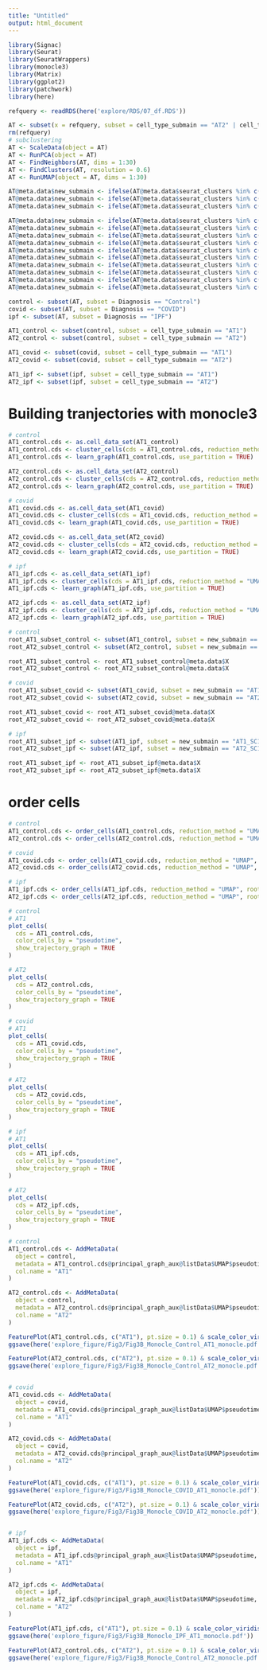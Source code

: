 ```yaml
---
title: "Untitled"
output: html_document
---
```


```r
library(Signac)
library(Seurat)
library(SeuratWrappers)
library(monocle3)
library(Matrix)
library(ggplot2)
library(patchwork)
library(here)
```

```r
refquery <- readRDS(here('explore/RDS/07_df.RDS'))

AT <- subset(x = refquery, subset = cell_type_submain == "AT2" | cell_type_submain == "AT1")
rm(refquery)
# subclustering
AT <- ScaleData(object = AT)
AT <- RunPCA(object = AT)
AT <- FindNeighbors(AT, dims = 1:30)
AT <- FindClusters(AT, resolution = 0.6)
AT <- RunUMAP(object = AT, dims = 1:30)

AT@meta.data$new_submain <- ifelse(AT@meta.data$seurat_clusters %in% c(6), "AT1_SC1", "NA")
AT@meta.data$new_submain <- ifelse(AT@meta.data$seurat_clusters %in% c(7), "AT1_SC2", AT@meta.data$new_submain)
AT@meta.data$new_submain <- ifelse(AT@meta.data$seurat_clusters %in% c(9), "AT1_SC3", AT@meta.data$new_submain)

AT@meta.data$new_submain <- ifelse(AT@meta.data$seurat_clusters %in% c(10), "AT2_SC1", AT@meta.data$new_submain)
AT@meta.data$new_submain <- ifelse(AT@meta.data$seurat_clusters %in% c(8), "AT2_SC2", AT@meta.data$new_submain)
AT@meta.data$new_submain <- ifelse(AT@meta.data$seurat_clusters %in% c(5), "AT2_SC3", AT@meta.data$new_submain)
AT@meta.data$new_submain <- ifelse(AT@meta.data$seurat_clusters %in% c(1), "AT2_SC4", AT@meta.data$new_submain)
AT@meta.data$new_submain <- ifelse(AT@meta.data$seurat_clusters %in% c(2), "AT2_SC5", AT@meta.data$new_submain)
AT@meta.data$new_submain <- ifelse(AT@meta.data$seurat_clusters %in% c(4), "AT2_SC6", AT@meta.data$new_submain)
AT@meta.data$new_submain <- ifelse(AT@meta.data$seurat_clusters %in% c(3), "AT2_SC7", AT@meta.data$new_submain)
AT@meta.data$new_submain <- ifelse(AT@meta.data$seurat_clusters %in% c(0), "AT2_SC8", AT@meta.data$new_submain)
AT@meta.data$new_submain <- ifelse(AT@meta.data$seurat_clusters %in% c(11), "AT2_SC9", AT@meta.data$new_submain)
AT@meta.data$new_submain <- ifelse(AT@meta.data$seurat_clusters %in% c(12), "AT2_SC10", AT@meta.data$new_submain)

control <- subset(AT, subset = Diagnosis == "Control")
covid <- subset(AT, subset = Diagnosis == "COVID")
ipf <- subset(AT, subset = Diagnosis == "IPF")
```

```r
AT1_control <- subset(control, subset = cell_type_submain == "AT1")
AT2_control <- subset(control, subset = cell_type_submain == "AT2")

AT1_covid <- subset(covid, subset = cell_type_submain == "AT1")
AT2_covid <- subset(covid, subset = cell_type_submain == "AT2")

AT1_ipf <- subset(ipf, subset = cell_type_submain == "AT1")
AT2_ipf <- subset(ipf, subset = cell_type_submain == "AT2")
```

# Building tranjectories with monocle3 
```r
# control
AT1_control.cds <- as.cell_data_set(AT1_control)
AT1_control.cds <- cluster_cells(cds = AT1_control.cds, reduction_method = "UMAP")
AT1_control.cds <- learn_graph(AT1_control.cds, use_partition = TRUE)

AT2_control.cds <- as.cell_data_set(AT2_control)
AT2_control.cds <- cluster_cells(cds = AT2_control.cds, reduction_method = "UMAP")
AT2_control.cds <- learn_graph(AT2_control.cds, use_partition = TRUE)

# covid
AT1_covid.cds <- as.cell_data_set(AT1_covid)
AT1_covid.cds <- cluster_cells(cds = AT1_covid.cds, reduction_method = "UMAP")
AT1_covid.cds <- learn_graph(AT1_covid.cds, use_partition = TRUE)

AT2_covid.cds <- as.cell_data_set(AT2_covid)
AT2_covid.cds <- cluster_cells(cds = AT2_covid.cds, reduction_method = "UMAP")
AT2_covid.cds <- learn_graph(AT2_covid.cds, use_partition = TRUE)

# ipf
AT1_ipf.cds <- as.cell_data_set(AT1_ipf)
AT1_ipf.cds <- cluster_cells(cds = AT1_ipf.cds, reduction_method = "UMAP")
AT1_ipf.cds <- learn_graph(AT1_ipf.cds, use_partition = TRUE)

AT2_ipf.cds <- as.cell_data_set(AT2_ipf)
AT2_ipf.cds <- cluster_cells(cds = AT2_ipf.cds, reduction_method = "UMAP")
AT2_ipf.cds <- learn_graph(AT2_ipf.cds, use_partition = TRUE)
```

```r
# control
root_AT1_subset_control <- subset(AT1_control, subset = new_submain == "AT1_SC1")
root_AT2_subset_control <- subset(AT2_control, subset = new_submain == "AT2_SC1")

root_AT1_subset_control <- root_AT1_subset_control@meta.data$X
root_AT2_subset_control <- root_AT2_subset_control@meta.data$X

# covid
root_AT1_subset_covid <- subset(AT1_covid, subset = new_submain == "AT1_SC1")
root_AT2_subset_covid <- subset(AT2_covid, subset = new_submain == "AT2_SC1")

root_AT1_subset_covid <- root_AT1_subset_covid@meta.data$X
root_AT2_subset_covid <- root_AT2_subset_covid@meta.data$X

# ipf
root_AT1_subset_ipf <- subset(AT1_ipf, subset = new_submain == "AT1_SC1")
root_AT2_subset_ipf <- subset(AT2_ipf, subset = new_submain == "AT2_SC1")

root_AT1_subset_ipf <- root_AT1_subset_ipf@meta.data$X
root_AT2_subset_ipf <- root_AT2_subset_ipf@meta.data$X
```

# order cells 
```r
# control
AT1_control.cds <- order_cells(AT1_control.cds, reduction_method = "UMAP", root_cells = root_AT1_subset_control)
AT2_control.cds <- order_cells(AT2_control.cds, reduction_method = "UMAP", root_cells = root_AT2_subset_control)

# covid
AT1_covid.cds <- order_cells(AT1_covid.cds, reduction_method = "UMAP", root_cells = root_AT1_subset_covid)
AT2_covid.cds <- order_cells(AT2_covid.cds, reduction_method = "UMAP", root_cells = root_AT2_subset_covid)

# ipf 
AT1_ipf.cds <- order_cells(AT1_ipf.cds, reduction_method = "UMAP", root_cells = root_AT1_subset_ipf)
AT2_ipf.cds <- order_cells(AT2_ipf.cds, reduction_method = "UMAP", root_cells = root_AT2_subset_ipf)
```

```r
# control 
# AT1 
plot_cells(
  cds = AT1_control.cds, 
  color_cells_by = "pseudotime",
  show_trajectory_graph = TRUE
)

# AT2 
plot_cells(
  cds = AT2_control.cds, 
  color_cells_by = "pseudotime",
  show_trajectory_graph = TRUE
)

# covid 
# AT1 
plot_cells(
  cds = AT1_covid.cds, 
  color_cells_by = "pseudotime",
  show_trajectory_graph = TRUE
)

# AT2 
plot_cells(
  cds = AT2_covid.cds, 
  color_cells_by = "pseudotime",
  show_trajectory_graph = TRUE
)

# ipf 
# AT1 
plot_cells(
  cds = AT1_ipf.cds, 
  color_cells_by = "pseudotime",
  show_trajectory_graph = TRUE
)

# AT2 
plot_cells(
  cds = AT2_ipf.cds, 
  color_cells_by = "pseudotime",
  show_trajectory_graph = TRUE
)
```

```r
# control
AT1_control.cds <- AddMetaData(
  object = control,
  metadata = AT1_control.cds@principal_graph_aux@listData$UMAP$pseudotime,
  col.name = "AT1"
)

AT2_control.cds <- AddMetaData(
  object = control,
  metadata = AT2_control.cds@principal_graph_aux@listData$UMAP$pseudotime,
  col.name = "AT2"
)

FeaturePlot(AT1_control.cds, c("AT1"), pt.size = 0.1) & scale_color_viridis_c()
ggsave(here('explore_figure/Fig3/Fig3B_Monocle_Control_AT1_monocle.pdf'))

FeaturePlot(AT2_control.cds, c("AT2"), pt.size = 0.1) & scale_color_viridis_c()
ggsave(here('explore_figure/Fig3/Fig3B_Monocle_Control_AT2_monocle.pdf'))


# covid
AT1_covid.cds <- AddMetaData(
  object = covid,
  metadata = AT1_covid.cds@principal_graph_aux@listData$UMAP$pseudotime,
  col.name = "AT1"
)

AT2_covid.cds <- AddMetaData(
  object = covid,
  metadata = AT2_covid.cds@principal_graph_aux@listData$UMAP$pseudotime,
  col.name = "AT2"
)

FeaturePlot(AT1_covid.cds, c("AT1"), pt.size = 0.1) & scale_color_viridis_c()
ggsave(here('explore_figure/Fig3/Fig3B_Monocle_COVID_AT1_monocle.pdf'))

FeaturePlot(AT2_covid.cds, c("AT2"), pt.size = 0.1) & scale_color_viridis_c()
ggsave(here('explore_figure/Fig3/Fig3B_Monocle_COVID_AT2_monocle.pdf'))


# ipf
AT1_ipf.cds <- AddMetaData(
  object = ipf,
  metadata = AT1_ipf.cds@principal_graph_aux@listData$UMAP$pseudotime,
  col.name = "AT1"
)

AT2_ipf.cds <- AddMetaData(
  object = ipf,
  metadata = AT2_ipf.cds@principal_graph_aux@listData$UMAP$pseudotime,
  col.name = "AT2"
)

FeaturePlot(AT1_ipf.cds, c("AT1"), pt.size = 0.1) & scale_color_viridis_c()
ggsave(here('explore_figure/Fig3/Fig3B_Monocle_IPF_AT1_monocle.pdf'))

FeaturePlot(AT2_control.cds, c("AT2"), pt.size = 0.1) & scale_color_viridis_c()
ggsave(here('explore_figure/Fig3/Fig3B_Monocle_Control_AT2_monocle.pdf'))

```




